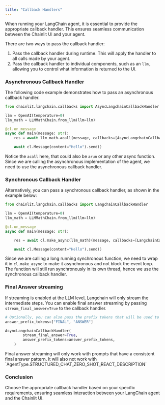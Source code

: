 ```yaml
---
title: "Callback Handlers"
---
```


When running your LangChain agent, it is essential to provide the appropriate callback handler. This ensures seamless communication between the Chainlit UI and your agent.

There are two ways to pass the callback handler:

1. Pass the callback handler during runtime. This will apply the handler to all calls made by your agent.
2. Pass the callback handler to individual components, such as an `llm`, allowing you to control what information is returned to the UI.

### Asynchronous Callback Handler

The following code example demonstrates how to pass an asynchronous callback handler.

```python
from chainlit.langchain.callbacks import AsyncLangchainCallbackHandler

llm = OpenAI(temperature=0)
llm_math = LLMMathChain.from_llm(llm=llm)

@cl.on_message
async def main(message: str):
    res = await llm_math.acall(message, callbacks=[AsyncLangchainCallbackHandler()])

    await cl.Message(content="Hello").send()
```

Notice the `acall` here, that could also be `arun` or any other async function. Since we are calling the asynchronous implementation of the agent, we need to use the asynchronous callback handler.

### Synchronous Callback Handler

Alternatively, you can pass a synchronous callback handler, as shown in the example below:

```python
from chainlit.langchain.callbacks import LangchainCallbackHandler

llm = OpenAI(temperature=0)
llm_math = LLMMathChain.from_llm(llm=llm)

@cl.on_message
async def main(message: str):

    res = await cl.make_async(llm_math)(message, callbacks=[LangchainCallbackHandler()])

    await cl.Message(content="Hello").send()
```

Since we are calling a long running synchronous function, we need to wrap it in `cl.make_async` to make it asynchronous and not block the event loop.
The function will still run synchronously in its own thread, hence we use the synchronous callback handler.

### Final Answer streaming

If streaming is enabled at the LLM level, Langchain will only stream the intermediate steps. You can enable final answer streaming by passing `stream_final_answer=True` to the callback handler.

```python
# Optionally, you can also pass the prefix tokens that will be used to identify the final answer
answer_prefix_tokens=["FINAL", "ANSWER"]

AsyncLangchainCallbackHandler(
        stream_final_answer=True,
        answer_prefix_tokens=answer_prefix_tokens,
    )
```

<Warning>
  Final answer streaming will only work with prompts that have a consistent
  final answer pattern. It will also not work with
  `AgentType.STRUCTURED_CHAT_ZERO_SHOT_REACT_DESCRIPTION`
</Warning>

### Conclusion

Choose the appropriate callback handler based on your specific requirements, ensuring seamless interaction between your LangChain agent and the Chainlit UI.
